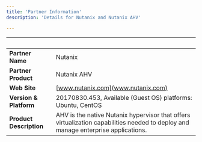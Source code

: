 ```yaml
---
title: 'Partner Information'
description: 'Details for Nutanix and Nutanix AHV'

---
```


| &nbsp;     | &nbsp; |
| ----------- | ----------- |
| **Partner Name**      | Nutanix       |
| **Partner Product**   |  Nutanix AHV       |
| **Web Site**      |    [www.nutanix.com](www.nutanix.com)    |
| **Version & Platform**   |  20170830.453, Available (Guest OS) platforms: Ubuntu, CentOS      |
| **Product Description**      |    AHV is the native Nutanix hypervisor that offers virtualization capabilities needed to deploy and manage enterprise applications.   |
